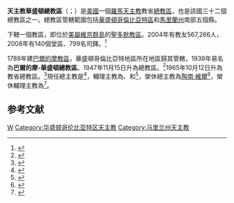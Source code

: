{{Multiple issues|
{{Primarysources|time=2019-12-22T17:55:48+00:00}}
{{Refimprove|time=2019-12-22T17:55:48+00:00}}
}}
{{Infobox Roman Catholic diocese
|Roman Catholic Diocese of = 天主教華盛頓總教區
|Latin name of diocese = Archidioecesis Vashingtonensis
|border = catholic
|image = [[File:2013_Cathedral_of_St._Matthew_the_Apostle.JPG|250px]]
|caption = 聖瑪竇主教座堂
|coat_of_arms = [[File:Roman_Catholic_Archdiocese_of_Washington.svg|175px]]
|coat_of_arms_caption = 總教區牧徽
|location = [[美國|美國]]
|territory = 哥倫比亞特區和馬里蘭州
|population = 567266
|rite = [[羅馬禮|羅馬禮]]
|patron = [[聖瑪竇|聖瑪竇]]
|province = 
|established = 1947年
|cathedral = [[圣玛窦主教座堂_(华盛顿)|圣玛窦主教座堂]]
|co-cathedral =
|leadership = 總主教
|website = [https://adw.org/ 總教區官方網站]
|pope = {{incumbent pope}}
|metropolitan = {{link-en|威爾頓·達尼爾·格雷戈里|Wilton Daniel Gregory|威爾頓·D·格雷戈里}}
|coadjutor archbishop = 
|auxiliary ={{link-en|瑪略·E·多爾松維列|Mario E. Dorsonville}}<br />{{link-en|羅伊·愛德華·坎伯爾|Roy Edward Campbell|小羅伊·愛德華·坎伯爾}}<br />{{link-en|彌額爾·威廉·菲希爾|Michael William Fisher}}
|emeritus = [[陶南·維爾|陶南·維爾]]（榮休總主教）<br />{{link-en|方濟各·貢薩萊斯-瓦萊爾|Francisco González Valer}}（榮休輔理主教）
|map = [[File:Archdiocese_of_Washington.jpg|250px]]
|map_caption =  紅色為總教區轄區
}}
'''天主教華盛頓總教區'''（{{lang-la|Archidioecesis Vashingtonensis}}；{{lang-en|Roman Catholic Archdiocese of Washington}}）是[[美國|美國]]一個[[羅馬天主教|羅馬天主教]]教省[[總教區|總教區]]，也是該國三十二個總教區之一。總教區管轄範圍包括[[華盛頓哥倫比亞特區|華盛頓哥倫比亞特區]]和[[馬里蘭州|馬里蘭州]]南部五個縣。

下轄一個教區，即位於[[美屬維京群島|美屬維京群島]]的[[天主教聖多默教區|聖多默教區]]。2004年有教友567,266人，2008年有140個堂區、799名司鐸。<ref>{{Cite web |url=http://www.adw.org/about/stats.asp |title=Archdiocese of Washington at a Glance (December 2008) |access-date=2010-10-22 |archive-date=2010-10-25 |archive-url=https://web.archive.org/web/20101025113931/http://adw.org/about/stats.asp |dead-url=yes }}</ref>

1789年建[[天主教巴爾的摩總教區|巴爾的摩教區]]，華盛頓哥倫比亞特地區所在地區歸其管轄，1939年易名為'''巴爾的摩-華盛頓總教區'''。1947年11月15日升為總教區。<ref>{{cite journal|journal=[[宗座公報|宗座公報]]|publisher=梵蒂岡出版社|date=1948年|volume=40|title=''Universi dominici gregis''|page=839|url=http://www.vatican.va/archive/aas/documents/AAS%2040%20%5B1948%5D%20-%20ocr.pdf|access-date=2015-08-21|archive-date=2018-10-05|archive-url=https://web.archive.org/web/20181005211821/http://www.vatican.va/archive/aas/documents/AAS%2040%20%5B1948%5D%20-%20ocr.pdf|dead-url=no}}</ref>1965年10月12日升為教省總教區。<ref>{{cite web |title=VASHINGTONENSIS |url=https://w2.vatican.va/content/paul-vi/la/apost_constitutions/documents/hf_p-vi_apc_19651012_vashingtonensis.html |publisher=Libreria Editrice Vaticana |accessdate=2019-07-21 |archiveurl=https://web.archive.org/web/20190721062628/https://w2.vatican.va/content/paul-vi/la/apost_constitutions/documents/hf_p-vi_apc_19651012_vashingtonensis.html |archivedate=2019-07-21 |language=la |date=1965-10-12 |dead-url=no }}</ref>現任總主教是{{link-en|威爾頓·達尼爾·格雷戈里|Wilton Daniel Gregory|威爾頓·D·格雷戈里}}<ref>{{cite press release |title=Resignations and Appointments, 04.04.2019 |url=https://press.vatican.va/content/salastampa/en/bollettino/pubblico/2019/04/04/190404b.html |publisher=Holy See Press Office |accessdate=2019-07-12 |archiveurl=https://web.archive.org/web/20190712132449/https://press.vatican.va/content/salastampa/en/bollettino/pubblico/2019/04/04/190404b.html |archivedate=2019-07-12 |language=en |date=2019-04-04 |dead-url=no }}</ref>，輔理主教為{{link-en|瑪略·E·多爾松維列|Mario E. Dorsonville}}、{{link-en|羅伊·愛德華·坎伯爾|Roy Edward Campbell|小羅伊·愛德華·坎伯爾}}和{{link-en|彌額爾·威廉·菲希爾|Michael William Fisher}}<ref>{{cite web |title=Auxiliary Bishops |url=https://adw.org/about-us/who-we-are/auxiliary-bishops/ |publisher=Archdiocese of Washington |accessdate=2019-07-12 |archiveurl=https://web.archive.org/web/20190712133849/https://adw.org/about-us/who-we-are/auxiliary-bishops/ |archivedate=2019-07-12 |language=en |dead-url=no }}</ref>，榮休總主教為[[陶南·維爾|陶南·維爾]]<ref>{{cite web |title=Former Archbishops |url=https://adw.org/about-us/who-we-are/former-archbishops/ |publisher=Archdiocese of Washington |accessdate=2019-07-12 |archiveurl=https://web.archive.org/web/20190712133748/https://adw.org/about-us/who-we-are/former-archbishops/ |archivedate=2019-07-12 |language=en |dead-url=no }}</ref>，榮休輔理主教為{{link-en|方濟各·貢薩萊斯-瓦萊爾|Francisco González Valer}}<ref>{{cite press release |title=Rinunce e nomine, 27.05.2014 |url=https://press.vatican.va/content/salastampa/it/bollettino/pubblico/2014/05/27/0386/00870.html |publisher=Sala Stampa della Santa Sede |accessdate=2019-07-12 |archiveurl=https://web.archive.org/web/20190712134114/https://press.vatican.va/content/salastampa/it/bollettino/pubblico/2014/05/27/0386/00870.html |archivedate=2019-07-12 |language=it |date=2014-05-27 |dead-url=no }}</ref>。

==参考文献==
{{Reflist|2}}

{{美國天主教教區}}

[[Category:美國天主教教區|W]]
[[Category:华盛顿哥伦比亚特区天主教|Category:华盛顿哥伦比亚特区天主教]]
[[Category:马里兰州天主教|Category:马里兰州天主教]]